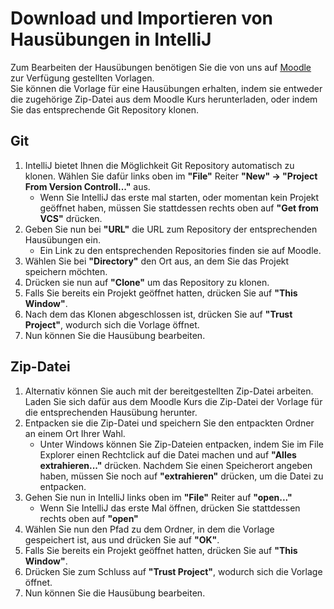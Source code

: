 # Download und Importieren von Hausübungen in IntelliJ

Zum Bearbeiten der Hausübungen benötigen Sie die von uns auf <ins> <a href="https://moodle.informatik.tu-darmstadt.de/course/view.php?id=1169" target="_blank">Moodle</a></ins> zur Verfügung gestellten Vorlagen.  
Sie können die Vorlage für eine Hausübungen erhalten, indem sie entweder die zugehörige Zip-Datei aus dem Moodle Kurs herunterladen, oder indem Sie das entsprechende Git Repository klonen.

## Git

1. IntelliJ bietet Ihnen die Möglichkeit Git Repository automatisch zu klonen. Wählen Sie dafür links oben im **"File"** Reiter **"New" -> "Project From Version Controll..."** aus.
   * Wenn Sie IntelliJ das erste mal starten, oder momentan kein Projekt geöffnet haben, müssen Sie stattdessen rechts oben auf **"Get from VCS"** drücken.
2. Geben Sie nun bei **"URL"** die URL zum Repository der entsprechenden Hausübungen ein.
   * Ein Link zu den entsprechenden Repositories finden sie auf Moodle.
3. Wählen Sie bei **"Directory"** den Ort aus, an dem Sie das Projekt speichern möchten.
4. Drücken sie nun auf **"Clone"** um das Repository zu klonen.
5. Falls Sie bereits ein Projekt geöffnet hatten, drücken Sie auf **"This Window"**.
6. Nach dem das Klonen abgeschlossen ist, drücken Sie auf **"Trust Project"**, wodurch sich die Vorlage öffnet.
7. Nun können Sie die Hausübung bearbeiten.

## Zip-Datei

1. Alternativ können Sie auch mit der bereitgestellten Zip-Datei arbeiten. Laden Sie sich dafür aus dem Moodle Kurs die Zip-Datei der Vorlage für die entsprechenden Hausübung herunter.
2. Entpacken sie die Zip-Datei und speichern Sie den entpackten Ordner an einem Ort Ihrer Wahl.
   * Unter Windows können Sie Zip-Dateien entpacken, indem Sie im File Explorer einen Rechtclick auf die Datei machen und auf **"Alles extrahieren..."** drücken. Nachdem Sie einen Speicherort angeben haben, müssen Sie noch auf **"extrahieren"** drücken, um die Datei zu entpacken.
3. Gehen Sie nun in IntelliJ links oben im **"File"** Reiter auf **"open..."**
   * Wenn Sie IntelliJ das erste Mal öffnen, drücken Sie stattdessen rechts oben auf **"open"**
4. Wählen Sie nun den Pfad zu dem Ordner, in dem die Vorlage gespeichert ist, aus und drücken Sie auf **"OK"**.
5. Falls Sie bereits ein Projekt geöffnet hatten, drücken Sie auf **"This Window"**.
6. Drücken Sie zum Schluss auf **"Trust Project"**, wodurch sich die Vorlage öffnet.
7. Nun können Sie die Hausübung bearbeiten.